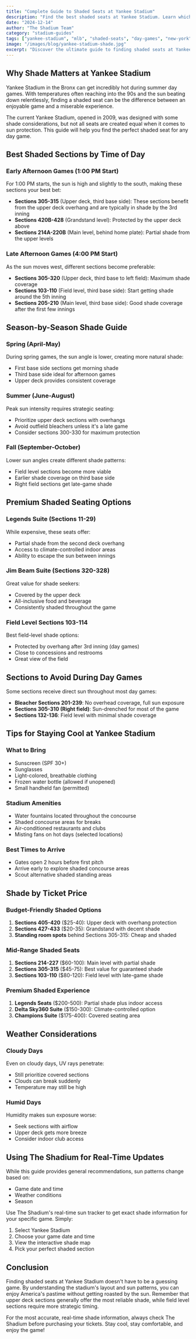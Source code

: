 ```yaml
---
title: "Complete Guide to Shaded Seats at Yankee Stadium"
description: "Find the best shaded seats at Yankee Stadium. Learn which sections offer the most shade coverage during day games and how to stay cool in the Bronx."
date: "2024-12-14"
author: "The Shadium Team"
category: "stadium-guides"
tags: ["yankee-stadium", "mlb", "shaded-seats", "day-games", "new-york"]
image: "/images/blog/yankee-stadium-shade.jpg"
excerpt: "Discover the ultimate guide to finding shaded seats at Yankee Stadium. From the upper deck overhangs to strategic field level sections, we'll show you exactly where to sit to avoid the sun."
---
```


## Why Shade Matters at Yankee Stadium

Yankee Stadium in the Bronx can get incredibly hot during summer day games. With temperatures often reaching into the 90s and the sun beating down relentlessly, finding a shaded seat can be the difference between an enjoyable game and a miserable experience.

The current Yankee Stadium, opened in 2009, was designed with some shade considerations, but not all seats are created equal when it comes to sun protection. This guide will help you find the perfect shaded seat for any day game.

## Best Shaded Sections by Time of Day

### Early Afternoon Games (1:00 PM Start)

For 1:00 PM starts, the sun is high and slightly to the south, making these sections your best bet:

- **Sections 305-315** (Upper deck, third base side): These sections benefit from the upper deck overhang and are typically in shade by the 3rd inning
- **Sections 420B-428** (Grandstand level): Protected by the upper deck above
- **Sections 214A-220B** (Main level, behind home plate): Partial shade from the upper levels

### Late Afternoon Games (4:00 PM Start)

As the sun moves west, different sections become preferable:

- **Sections 305-320** (Upper deck, third base to left field): Maximum shade coverage
- **Sections 103-110** (Field level, third base side): Start getting shade around the 5th inning
- **Sections 205-210** (Main level, third base side): Good shade coverage after the first few innings

## Season-by-Season Shade Guide

### Spring (April-May)
During spring games, the sun angle is lower, creating more natural shade:
- First base side sections get morning shade
- Third base side ideal for afternoon games
- Upper deck provides consistent coverage

### Summer (June-August)
Peak sun intensity requires strategic seating:
- Prioritize upper deck sections with overhangs
- Avoid outfield bleachers unless it's a late game
- Consider sections 300-330 for maximum protection

### Fall (September-October)
Lower sun angles create different shade patterns:
- Field level sections become more viable
- Earlier shade coverage on third base side
- Right field sections get late-game shade

## Premium Shaded Seating Options

### Legends Suite (Sections 11-29)
While expensive, these seats offer:
- Partial shade from the second deck overhang
- Access to climate-controlled indoor areas
- Ability to escape the sun between innings

### Jim Beam Suite (Sections 320-328)
Great value for shade seekers:
- Covered by the upper deck
- All-inclusive food and beverage
- Consistently shaded throughout the game

### Field Level Sections 103-114
Best field-level shade options:
- Protected by overhang after 3rd inning (day games)
- Close to concessions and restrooms
- Great view of the field

## Sections to Avoid During Day Games

Some sections receive direct sun throughout most day games:

- **Bleacher Sections 201-239**: No overhead coverage, full sun exposure
- **Sections 305-310 (Right field)**: Sun-drenched for most of the game
- **Sections 132-136**: Field level with minimal shade coverage

## Tips for Staying Cool at Yankee Stadium

### What to Bring
- Sunscreen (SPF 30+)
- Sunglasses
- Light-colored, breathable clothing
- Frozen water bottle (allowed if unopened)
- Small handheld fan (permitted)

### Stadium Amenities
- Water fountains located throughout the concourse
- Shaded concourse areas for breaks
- Air-conditioned restaurants and clubs
- Misting fans on hot days (selected locations)

### Best Times to Arrive
- Gates open 2 hours before first pitch
- Arrive early to explore shaded concourse areas
- Scout alternative shaded standing areas

## Shade by Ticket Price

### Budget-Friendly Shaded Options
1. **Sections 405-420** ($25-40): Upper deck with overhang protection
2. **Sections 427-433** ($20-35): Grandstand with decent shade
3. **Standing room spots** behind Sections 305-315: Cheap and shaded

### Mid-Range Shaded Seats
1. **Sections 214-227** ($60-100): Main level with partial shade
2. **Sections 305-315** ($45-75): Best value for guaranteed shade
3. **Sections 103-110** ($80-120): Field level with late-game shade

### Premium Shaded Experience
1. **Legends Seats** ($200-500): Partial shade plus indoor access
2. **Delta Sky360 Suite** ($150-300): Climate-controlled option
3. **Champions Suite** ($175-400): Covered seating area

## Weather Considerations

### Cloudy Days
Even on cloudy days, UV rays penetrate:
- Still prioritize covered sections
- Clouds can break suddenly
- Temperature may still be high

### Humid Days
Humidity makes sun exposure worse:
- Seek sections with airflow
- Upper deck gets more breeze
- Consider indoor club access

## Using The Shadium for Real-Time Updates

While this guide provides general recommendations, sun patterns change based on:
- Game date and time
- Weather conditions
- Season

Use The Shadium's real-time sun tracker to get exact shade information for your specific game. Simply:
1. Select Yankee Stadium
2. Choose your game date and time
3. View the interactive shade map
4. Pick your perfect shaded section

## Conclusion

Finding shaded seats at Yankee Stadium doesn't have to be a guessing game. By understanding the stadium's layout and sun patterns, you can enjoy America's pastime without getting roasted by the sun. Remember that upper deck sections generally offer the most reliable shade, while field level sections require more strategic timing.

For the most accurate, real-time shade information, always check The Shadium before purchasing your tickets. Stay cool, stay comfortable, and enjoy the game!